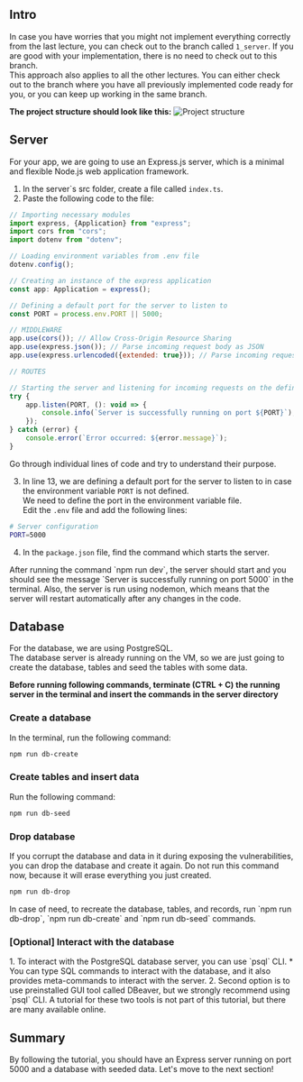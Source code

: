
## Intro
In case you have worries that you might not implement everything correctly from the last lecture, you can check out to the branch called `1_server`. If you are good with your implementation, there is no need to check out to this branch. <br />
<Callout type="info" emoji="ℹ️">
This approach also applies to all the other lectures. You can either check out to the branch where you have all previously implemented code ready for you, or you can keep up working in the same branch.
</Callout>

**The project structure should look like this:**
<Image src="/webApp/1_structure.png" alt="Project structure" width={300} height={300}/>

## Server
For your app, we are going to use an Express.js server, which is a minimal and flexible Node.js web application framework. <br />
1. In the server\`s src folder, create a file called `index.ts`.
2. Paste the following code to the file:
```js filename="index.ts" copy showLineNumbers
// Importing necessary modules
import express, {Application} from "express";
import cors from "cors";
import dotenv from "dotenv";

// Loading environment variables from .env file
dotenv.config();

// Creating an instance of the express application
const app: Application = express();

// Defining a default port for the server to listen to
const PORT = process.env.PORT || 5000;

// MIDDLEWARE
app.use(cors()); // Allow Cross-Origin Resource Sharing
app.use(express.json()); // Parse incoming request body as JSON
app.use(express.urlencoded({extended: true})); // Parse incoming request body as URL-encoded data

// ROUTES

// Starting the server and listening for incoming requests on the defined port
try {
    app.listen(PORT, (): void => {
        console.info(`Server is successfully running on port ${PORT}`);
    });
} catch (error) {
    console.error(`Error occurred: ${error.message}`);
}
```
Go through individual lines of code and try to understand their purpose. <br />

3. In line 13, we are defining a default port for the server to listen to in case the environment variable `PORT` is not defined. <br />
We need to define the port in the environment variable file. <br />
Edit the `.env` file and add the following lines:
```bash filename=".env" copy showLineNumbers
# Server configuration
PORT=5000
```

4. In the `package.json` file, find the command which starts the server.

<Callout emoji="💡">
After running the command `npm run dev`, the server should start and you should see the message `Server is successfully running on port 5000` in the terminal. Also, the server is run using nodemon, which means that the server will restart automatically after any changes in the code.
</Callout>

## Database

For the database, we are using PostgreSQL. <br />
The database server is already running on the VM, so we are just going to create the database, tables and seed the tables with some data. <br />

**Before running following commands, terminate (CTRL + C) the running server in the terminal and insert the commands in the server directory** <br />

### Create a database

In the terminal, run the following command:

```bash copy
npm run db-create
```

### Create tables and insert data

Run the following command:

```bash copy
npm run db-seed
```

### Drop database

If you corrupt the database and data in it during exposing the vulnerabilities, you can drop the database and create it
again.
<Callout type="warning" emoji="⚠️">
    Do not run this command now, because it will erase everything you just created.
</Callout>

```bash copy
npm run db-drop
```

<Callout type="info" emoji="ℹ️">
In case of need, to recreate the database, tables, and records, run `npm run db-drop`, `npm run db-create` and `npm run db-seed` commands.
</Callout>

### [Optional] Interact with the database

<Callout emoji="💡">
    1. To interact with the PostgreSQL database server, you can use `psql` CLI.
    * You can type SQL commands to interact with the database, and it also provides meta-commands to interact with the
    server.
    2. Second option is to use preinstalled GUI tool called DBeaver, but we strongly recommend using `psql` CLI.
    A tutorial for these two tools is not part of this tutorial, but there are many available online.
</Callout>

## Summary
By following the tutorial, you should have an Express server running on port 5000 and a database with seeded data. Let's move to the next section!


